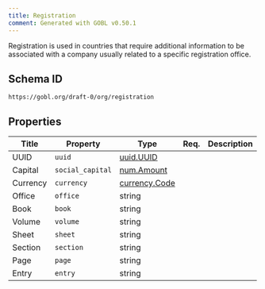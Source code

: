 ```yaml
---
title: Registration
comment: Generated with GOBL v0.50.1
---
```


Registration is used in countries that require additional information to be associated with a company usually related to a specific registration office.

## Schema ID

`https://gobl.org/draft-0/org/registration`

## Properties

| Title    | Property         | Type                                    | Req. | Description |
|----------|------------------|-----------------------------------------|------|-------------|
| UUID     | `uuid`           | [uuid.UUID](/draft-0/uuid/uuid)         |      |             |
| Capital  | `social_capital` | [num.Amount](/draft-0/num/amount)       |      |             |
| Currency | `currency`       | [currency.Code](/draft-0/currency/code) |      |             |
| Office   | `office`         | string                                  |      |             |
| Book     | `book`           | string                                  |      |             |
| Volume   | `volume`         | string                                  |      |             |
| Sheet    | `sheet`          | string                                  |      |             |
| Section  | `section`        | string                                  |      |             |
| Page     | `page`           | string                                  |      |             |
| Entry    | `entry`          | string                                  |      |             |

